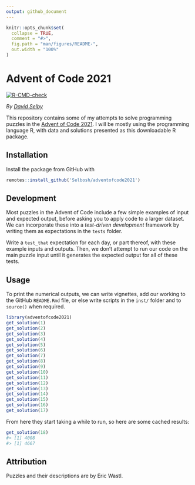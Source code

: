 ```yaml
---
output: github_document
---
```


<!-- README.md is generated from README.Rmd. Please edit that file -->

```r
knitr::opts_chunk$set(
  collapse = TRUE,
  comment = "#>",
  fig.path = "man/figures/README-",
  out.width = "100%"
)
```

# Advent of Code 2021

[![R-CMD-check](https://github.com/Selbosh/adventofcode2021/actions/workflows/r.yml/badge.svg)](https://github.com/Selbosh/adventofcode2021/actions)

_By [David Selby](https://selbydavid.com)_

This repository contains some of my attempts to solve programming puzzles in the [Advent of Code 2021](https://adventofcode.com/2021).
I will be mostly using the programming language R, with data and solutions presented as this downloadable R package.

## Installation

Install the package from GitHub with

```r
remotes::install_github('Selbosh/adventofcode2021')
```

## Development

Most puzzles in the Advent of Code include a few simple examples of input and expected output, before asking you to apply code to a larger dataset.
We can incorporate these into a _test-driven development_ framework by writing them as expectations in the `tests` folder.

Write a `test_that` expectation for each day, or part thereof, with these example inputs and outputs.
Then, we don't attempt to run our code on the main puzzle input until it generates the expected output for all of these tests. 

## Usage

To print the numerical outputs, we can write vignettes, add our working to the GitHub `README.Rmd` file, or else write scripts in the `inst/` folder and to `source()` when required.

```r
library(adventofcode2021)
get_solution(1)
get_solution(2)
get_solution(3)
get_solution(4)
get_solution(5)
get_solution(6)
get_solution(7)
get_solution(8)
get_solution(9)
get_solution(10)
get_solution(11)
get_solution(12)
get_solution(13)
get_solution(14)
get_solution(15)
get_solution(16)
get_solution(17)
```

From here they start taking a while to run, so here are some cached results:

```r
get_solution(18)
#> [1] 4008
#> [1] 4667
```

## Attribution

Puzzles and their descriptions are by Eric Wastl.
